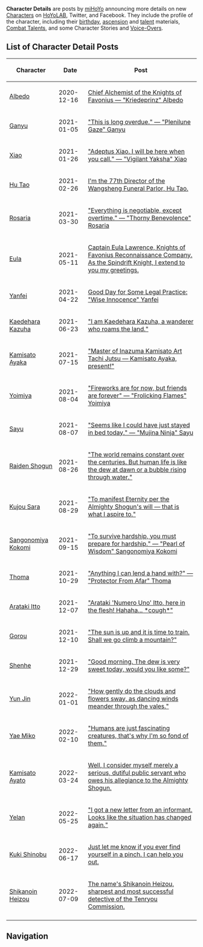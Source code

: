 {{Terminology Infobox
|type  = Genshin Impact
}}
'''Character Details''' are posts by [[miHoYo]] announcing more details on new [[Characters]] on [[HoYoLAB]], Twitter, and Facebook. They include the profile of the character, including their [[birthday]], [[Character Ascension Materials|ascension]] and [[Talent Level-Up Materials|talent]] materials, [[Combat Talents]], and some Character Stories and [[Voice-Overs]].

==List of Character Detail Posts==
{|class="article-table sortable"
!Character
!Date
!Post
|-
|[[Albedo]]
|2020-12-16
|[https://www.hoyolab.com/article/107046 Chief Alchemist of the Knights of Favonius — "Kriedeprinz" Albedo]
|-
|[[Ganyu]]
|2021-01-05
|[https://www.hoyolab.com/article/127430 "This is long overdue." — "Plenilune Gaze" Ganyu]
|-
|[[Xiao]]
|2021-01-26
|[https://www.hoyolab.com/article/152814 "Adeptus Xiao. I will be here when you call." — "Vigilant Yaksha" Xiao]
|-
|[[Hu Tao]]
|2021-02-26
|[https://www.hoyolab.com/article/214705 I'm the 77th Director of the Wangsheng Funeral Parlor, Hu Tao.]
|-
|[[Rosaria]]
|2021-03-30
|[https://www.hoyolab.com/article/273881 "Everything is negotiable, except overtime." — "Thorny Benevolence" Rosaria]
|-
|[[Eula ]]
|2021-05-11
|[https://www.hoyolab.com/article/362405 Captain Eula Lawrence, Knights of Favonius Reconnaissance Company. As the Spindrift Knight, I extend to you my greetings.]
|-
|[[Yanfei ]]
|2021-04-22
|[https://www.hoyolab.com/article/313559 Good Day for Some Legal Practice: "Wise Innocence" Yanfei]
|-
|[[Kaedehara Kazuha]]
|2021-06-23
|[https://www.hoyolab.com/article/475931 "I am Kaedehara Kazuha, a wanderer who roams the land."]
|-
|[[Kamisato Ayaka]]
|2021-07-15
|[https://www.hoyolab.com/article/549537 "Master of Inazuma Kamisato Art Tachi Jutsu — Kamisato Ayaka, present!"]
|-
|[[Yoimiya]]
|2021-08-04
|[https://www.hoyolab.com/article/635033 "Fireworks are for now, but friends are forever" — "Frolicking Flames" Yoimiya] 
|-
|[[Sayu]]
|2021-08-07
|[https://www.hoyolab.com/article/656356 "Seems like I could have just stayed in bed today." — "Mujina Ninja" Sayu]
|-
|[[Raiden Shogun]]
|2021-08-26
|[https://www.hoyolab.com/article/760383 "The world remains constant over the centuries. But human life is like the dew at dawn or a bubble rising through water."]
|-
|[[Kujou Sara]]
|2021-08-29
|[https://www.hoyolab.com/article/775738 "To manifest Eternity per the Almighty Shogun's will — that is what I aspire to."]
|-
|[[Sangonomiya Kokomi]]
|2021-09-15
|[https://www.hoyolab.com/article/903857 "To survive hardship, you must prepare for hardship." — "Pearl of Wisdom" Sangonomiya Kokomi]
|-
|[[Thoma]]
|2021-10-29
|[https://www.hoyolab.com/article/1310776 "Anything I can lend a hand with?" — "Protector From Afar" Thoma]
|-
|[[Arataki Itto]]
|2021-12-07
|[https://www.hoyolab.com/article/1580566 "Arataki 'Numero Uno' Itto, here in the flesh! Hahaha... *cough*"]
|-
|[[Gorou]]
|2021-12-10
|[https://www.hoyolab.com/article/1608403 "The sun is up and it is time to train. Shall we go climb a mountain?"]
|-
|[[Shenhe]]
|2021-12-29
|[https://www.hoyolab.com/article/1815443 "Good morning. The dew is very sweet today, would you like some?"]
|-
|[[Yun Jin]]
|2022-01-01
|[https://www.hoyolab.com/article/1839427 "How gently do the clouds and flowers sway, as dancing winds meander through the vales."]
|-
|[[Yae Miko]]
|2022-02-10
|[https://www.hoyolab.com/article/3296834 "Humans are just fascinating creatures, that's why I'm so fond of them."]
|-
|[[Kamisato Ayato]]
|2022-03-24
|[https://www.hoyolab.com/article/3935779 Well, I consider myself merely a serious, dutiful public servant who owes his allegiance to the Almighty Shogun.]
|-
|[[Yelan]]
|2022-05-25
|[https://www.hoyolab.com/article/4942779 "I got a new letter from an informant. Looks like the situation has changed again."]
|-
|[[Kuki Shinobu]]
|2022-06-17
|[https://www.hoyolab.com/article/5459824 Just let me know if you ever find yourself in a pinch. I can help you out.]
|-
|[[Shikanoin Heizou]]
|2022-07-09
|[https://www.hoyolab.com/article/5892393 The name's Shikanoin Heizou, sharpest and most successful detective of the Tenryou Commission.]
|-
|}

==Navigation==
{{Lore Navbox}}